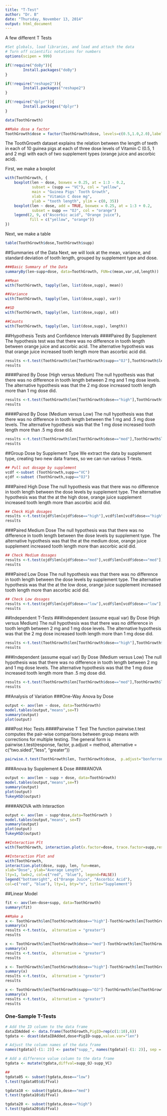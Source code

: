 ```yaml
---
title: "T-Test"
author: "Dr. B"
date: "Thursday, November 13, 2014"
output: html_document
---
```


A few different T Tests
```r
#Set globals, load libraries, and load and attach the data
# Turn off scientific notations for numbers
options(scipen = 999)  

if(!require("doBy")){
        Install.packages("doBy")
}

if(!require("reshape2")){
        Install.packages("reshape2")
}

if(!require("dplyr")){
        Install.packages("dplyr")
}

data(ToothGrowth)

##Make dose a factor
ToothGrowth$dose = factor(ToothGrowth$dose, levels=c(0.5,1.0,2.0),labels=c("low","med","high"))
```

The ToothGrowth dataset explains the relation between the length of teeth in each of 10 guinea pigs at each of three dose levels of Vitamin C (0.5, 1 and 2 mg) with each of two supplement types (orange juice and ascorbic acid). 

First, we make a boxplot
```r
with(ToothGrowth, {
    boxplot(len ~ dose, boxwex = 0.25, at = 1:3 - 0.2,
            subset = (supp == "VC"), col = "yellow",
            main = "Guinea Pigs' Tooth Growth",
            xlab = "Vitamin C dose mg",
            ylab = "tooth length", ylim = c(0, 35))
    boxplot(len ~ dose, add = TRUE, boxwex = 0.25, at = 1:3 + 0.2,
            subset = supp == "OJ", col = "orange")
    legend(2, 9, c("Ascorbic acid", "Orange juice"),
           fill = c("yellow", "orange"))
})
```

Next, we make a table
```r
table(ToothGrowth$dose,ToothGrowth$supp)
```

##Summaries of the Data
Next, we will look at the mean, variance, and standard deviation of tooth length, grouped by supplement type and dose.
```r
###Basic Summary of the Data 
summaryBy(len~supp+dose, data=ToothGrowth, FUN=c(mean,var,sd,length))

##Mean
with(ToothGrowth, tapply(len, list(dose,supp), mean))

##Variance
with(ToothGrowth, tapply(len, list(dose,supp), var))

##SD
with(ToothGrowth, tapply(len, list(dose,supp), sd))

##Counts
with(ToothGrowth, tapply(len, list(dose,supp), length))
```

##Hypothesis Tests and Confidence Intervals
####Paired By Supplement
The hypothesis test was that there was no difference in tooth length between orange juice and ascorbic acid.  The alternative hypothesis was that orange juice increased tooth length more than ascorbic acid did.
```r
results <-t.test(ToothGrowth$len[ToothGrowth$supp=="OJ"],ToothGrowth$len[ToothGrowth$supp=="VC"],paired=TRUE, alternative = "greater")
results
```

####Paired By Dose (High versus Medium)
The null hypothesis was that there was no difference in tooth length between 2 mg and 1 mg dose levels.  The alternative hypothesis was that the 2 mg dose increased tooth length more than 1 mg dose did.
```r
results <-t.test(ToothGrowth$len[ToothGrowth$dose=="high"],ToothGrowth$len[ToothGrowth$dose=="med"],paired=TRUE, alternative = "greater")
results
```

####Paired By Dose (Medium versus Low)
The null hypothesis was that there was no difference in tooth length between the 1 mg and .5 mg dose levels.  The alternative hypothesis was that the 1 mg dose increased tooth length more than .5 mg dose did.
```r
results <-t.test(ToothGrowth$len[ToothGrowth$dose=="med"],ToothGrowth$len[ToothGrowth$dose=="low"],paired=TRUE, alternative = "greater")
results
```

##Group Dose by Supplement Type
We extract the data by supplement type, creating two new data frames, so we can run various T-tests. 
```r
## Pull out dosage by supplement
vcdf <-subset (ToothGrowth,supp=="VC")
ojdf <-subset (ToothGrowth,supp=="OJ")
```

###Paired High Dose
The null hypothesis was that there was no difference in tooth length between the dose levels by supplement type.  The alternative hypothesis was that the at the high dose, orange juice supplement increased tooth length more than ascorbic acid did.
```r
## Check High dosages
results <-t.test(ojdf$len[ojdf$dose=="high"],vcdf$len[vcdf$dose=="high"],paired=TRUE, alternative = "greater")
results
```

###Paired Medium Dose
The null hypothesis was that there was no difference in tooth length between the dose levels by supplement type.  The alternative hypothesis was that the at the medium dose, orange juice supplement increased tooth length more than ascorbic acid did.
```r
## Check Medium dosages
results <-t.test(ojdf$len[ojdf$dose=="med"],vcdf$len[vcdf$dose=="med"],paired=TRUE, alternative = "greater")
results
```

###Paired Low Dose
The null hypothesis was that there was no difference in tooth length between the dose levels by supplement type.  The alternative hypothesis was that the at the low dose, orange juice supplement increased tooth length more than ascorbic acid did.
```r
## Check Low dosages
results <-t.test(ojdf$len[ojdf$dose=="low"],vcdf$len[vcdf$dose=="low"],paired=TRUE, alternative = "greater")
results
```

##Independent T-Tests
###Independent (assume equal var) By Dose (High versus Medium)
The null hypothesis was that there was no difference in tooth length between 2 mg and 1 mg dose levels.  The alternative hypothesis was that the 2 mg dose increased tooth length more than 1 mg dose did.
```r
results <-t.test(ToothGrowth$len[ToothGrowth$dose=="high"],ToothGrowth$len[ToothGrowth$dose=="med"],var.equal=TRUE, alternative = "greater")
results
```

###Independent (assume equal var) By Dose (Medium versus Low)
The null hypothesis was that there was no difference in tooth length between 2 mg and 1 mg dose levels.  The alternative hypothesis was that the 1 mg dose increased tooth length more than .5 mg dose did.
```r
results <-t.test(ToothGrowth$len[ToothGrowth$dose=="med"],ToothGrowth$len[ToothGrowth$dose=="low"],var.equal=TRUE, alternative = "greater")
results
```

##Analysis of Variation
###One-Way Anova by Dose
```r
output <- aov(len ~ dose, data=ToothGrowth)
model.tables(output,"means",se=T)
summary(output)
plot(output)
```

###Post Hoc Tests
####Pairwise T Test
The function pairwise.t.test computes the pair-wise comparisons between group means with corrections for multiple testing. The general form is pairwise.t.test(response, factor, p.adjust = method, alternative = c("two.sided","less", "greater"))
```r
pairwise.t.test(ToothGrowth$len, ToothGrowth$dose,  p.adjust="bonferroni")
```

###Anova by Supplement & Dose
####ANOVA
```r
output <- aov(len ~ supp + dose, data=ToothGrowth)
model.tables(output,"means",se=T)
summary(output)
plot(output)
TukeyHSD(output)
```

####ANOVA with Interaction
```r
output <- aov(len ~ supp*dose,data=ToothGrowth )
model.tables(output,"means", se=T)
summary(output)
plot(output)
TukeyHSD(output)

##Interaction Plt
with(ToothGrowth, interaction.plot(x.factor=dose, trace.factor=supp,response=len, fun=mean, type="b", legend=T, ylab="Tooth Length", main="Interaction Plot", pch=c(1,19)))

##Interaction Plot and 
with(ToothGrowth,
interaction.plot(dose, supp, len, fun=mean,
xlab="Dose", ylab="Average Length",
lty=1, lwd=2, col=c("red", "blue"), legend=FALSE))
legend("bottomright", c("Orange Juice", "Ascorbic Acid"),
col=c("red", "blue"), lty=1, bty="n", title="Supplement")

```

##Linear Model
```r
fit <- aov(len~dose+supp, data=ToothGrowth)
summary(fit)
```


```r
##Make a 
x <- ToothGrowth$len[ToothGrowth$dose=="high"]-ToothGrowth$len[ToothGrowth$dose=="med"]
summary(x)
results <-t.test(x,  alternative = "greater")
results

x <- ToothGrowth$len[ToothGrowth$dose=="med"]-ToothGrowth$len[ToothGrowth$dose=="low"]
summary(x)
results <-t.test(x,  alternative = "greater")
results

x <- ToothGrowth$len[ToothGrowth$dose=="high"]-ToothGrowth$len[ToothGrowth$dose=="low"]
summary(x)
results <-t.test(x,  alternative = "greater")
results

x <- ToothGrowth$len[ToothGrowth$supp=="OJ"]-ToothGrowth$len[ToothGrowth$supp=="VC"]
summary(x)
results <-t.test(x,  alternative = "greater")
results
```

### One-Sample T-Tests
```r
# Add the ID column to the data frame
dataIDAdded <- data.frame(ToothGrowth,PigID=rep(c(1:10),6))
tgdata <- dcast(dataIDAdded,dose+PigID~supp,value.var="len")

# Adjust the column names of the data frame
names(tgdata)[-(1: 2)] <- paste("supp_", names(tgdata)[-(1: 2)], sep = "")

# Add a difference value column to the data frame
tgdata <- mutate(tgdata,diffval=supp_OJ-supp_VC)

##
tgdata05 <- subset(tgdata,dose=="low")
t.test(tgdata05$diffval)

tgdata10 <- subset(tgdata,dose=="med")
t.test(tgdata10$diffval)

tgdata20 <- subset(tgdata,dose=="high")
t.test(tgdata20$diffval)
```
